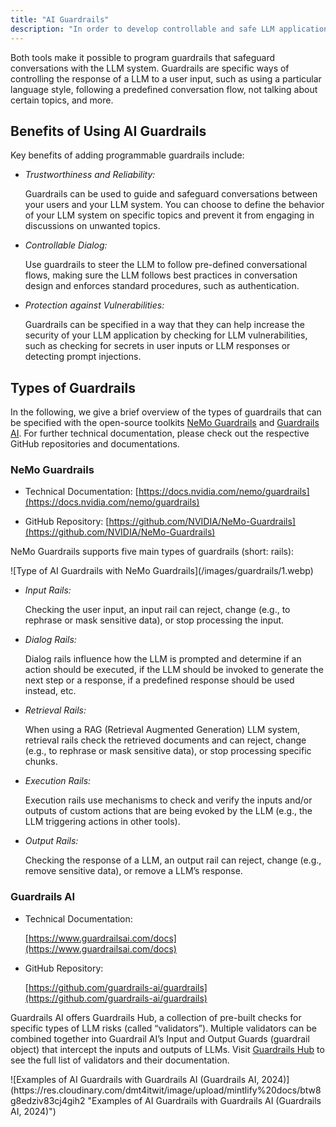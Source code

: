 ```yaml
---
title: "AI Guardrails"
description: "In order to develop controllable and safe LLM applications, you can integrate Scorecard with the open-source toolkits [NeMo Guardrails](https://github.com/NVIDIA/NeMo-Guardrails) and [Guardrails AI](https://github.com/guardrails-ai/guardrails). "
---
```


Both tools make it possible to program guardrails that safeguard conversations with the LLM system. Guardrails are specific ways of controlling the response of a LLM to a user input, such as using a particular language style, following a predefined conversation flow, not talking about certain topics, and more.

## Benefits of Using AI Guardrails

Key benefits of adding programmable guardrails include:

* *Trustworthiness and Reliability:*

  Guardrails can be used to guide and safeguard conversations between your users and your LLM system. You can choose to define the behavior of your LLM system on specific topics and prevent it from engaging in discussions on unwanted topics.

* *Controllable Dialog:*

  Use guardrails to steer the LLM to follow pre-defined conversational flows, making sure the LLM follows best practices in conversation design and enforces standard procedures, such as authentication.

* *Protection against Vulnerabilities:*

  Guardrails can be specified in a way that they can help increase the security of your LLM application by checking for LLM vulnerabilities, such as checking for secrets in user inputs or LLM responses or detecting prompt injections.

## Types of Guardrails

In the following, we give a brief overview of the types of guardrails that can be specified with the open-source toolkits [NeMo Guardrails](https://github.com/NVIDIA/NeMo-Guardrails) and [Guardrails AI](https://github.com/guardrails-ai/guardrails). For further technical documentation, please check out the respective GitHub repositories and documentations.

### NeMo Guardrails

* Technical Documentation: [https://docs.nvidia.com/nemo/guardrails](https://docs.nvidia.com/nemo/guardrails)

* GitHub Repository: [https://github.com/NVIDIA/NeMo-Guardrails](https://github.com/NVIDIA/NeMo-Guardrails)

NeMo Guardrails supports five main types of guardrails (short: rails):

<Frame caption="Type of AI Guardrails with NeMo Guardrails">
  ![Type of AI Guardrails with NeMo Guardrails](/images/guardrails/1.webp)
</Frame>

* *Input Rails:*

  Checking the user input, an input rail can reject, change (e.g., to rephrase or mask sensitive data), or stop processing the input.

* *Dialog Rails:*

  Dialog rails influence how the LLM is prompted and determine if an action should be executed, if the LLM should be invoked to generate the next step or a response, if a predefined response should be used instead, etc.

* *Retrieval Rails:*

  When using a RAG (Retrieval Augmented Generation) LLM system, retrieval rails check the retrieved documents and can reject, change (e.g., to rephrase or mask sensitive data), or stop processing specific chunks.

* *Execution Rails:*

  Execution rails use mechanisms to check and verify the inputs and/or outputs of custom actions that are being evoked by the LLM (e.g., the LLM triggering actions in other tools).

* *Output Rails:*

  Checking the response of a LLM, an output rail can reject, change (e.g., remove sensitive data), or remove a LLM’s response.

### Guardrails AI

* Technical Documentation:

  [https://www.guardrailsai.com/docs](https://www.guardrailsai.com/docs)

* GitHub Repository:

  [https://github.com/guardrails-ai/guardrails](https://github.com/guardrails-ai/guardrails)

Guardrails AI offers Guardrails Hub, a collection of pre-built checks for specific types of LLM risks (called “validators”). Multiple validators can be combined together into Guardrail AI’s Input and Output Guards (guardrail object) that intercept the inputs and outputs of LLMs. Visit [Guardrails Hub](https://hub.guardrailsai.com/) to see the full list of validators and their documentation.

<Frame caption="Examples of AI Guardrails with Guardrails AI (Guardrails AI, 2024)">
  ![Examples of AI Guardrails with Guardrails AI (Guardrails AI, 2024)](https://res.cloudinary.com/dmt4itwit/image/upload/mintlify%20docs/btw8g8edziv83cj4gih2 "Examples of AI Guardrails with Guardrails AI (Guardrails AI, 2024)")
</Frame>
